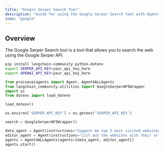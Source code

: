 ```yaml
---
title: "Google Serper Search Tool"
description: "Guide for using the Google Serper Search tool with Agent4ALL agents."
icon: "google"
---
```


## Overview

The Google Serper Search tool is a tool that allows you to search the web using the Google Serper API.

```bash
pip install langchain-community python-dotenv
export SERPER_API_KEY=your_api_key_here
export OPENAI_API_KEY=your_api_key_here
```

```python
from praisonaiagents import Agent, Agent4ALLAgents
from langchain_community.utilities import GoogleSerperAPIWrapper
import os
from dotenv import load_dotenv

load_dotenv()

os.environ['SERPER_API_KEY'] = os.getenv('SERPER_API_KEY')

search = GoogleSerperAPIWrapper()

data_agent = Agent(instructions="Suggest me top 5 most visited websites for Dosa Recipe", tools=[search])
editor_agent = Agent(instructions="List out the websites with their url and a short description")
agents = Agent4ALLAgents(agents=[data_agent, editor_agent])
agents.start()
```